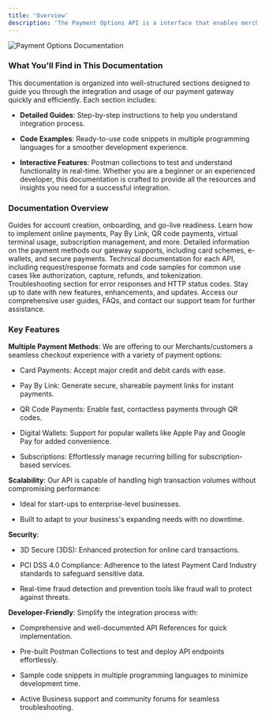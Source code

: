 ```yaml
---
title: 'Overview'
description: 'The Payment Options API is a interface that enables merchants, developers, and payment service providers to integrate and manage various payment methods into their platforms seamlessly. It is typically used in e-commerce and digital services to enhance user experiences by providing multiple payment options.'
---
```


![Payment Options Documentation](/images/hero-light.svg)

### What You'll Find in This Documentation

This documentation is organized into well-structured sections designed to guide you through the integration and usage of our payment gateway quickly and efficiently.
Each section includes:

* **Detailed Guides**: Step-by-step instructions to help you understand integration process.

* **Code Examples**: Ready-to-use code snippets in multiple programming languages for a smoother development experience.

* **Interactive Features**: Postman collections to test and understand functionality in real-time.
  Whether you are a beginner or an experienced developer, this documentation is crafted to provide all the resources and insights you need for a successful integration.

### Documentation Overview

<CardGroup>
  <Card title="Get Started" icon="rocket" href="./introduction">
    Guides for account creation, onboarding, and go-live readiness.
  </Card>

  <Card title="Payments" icon="credit-card" href="./payments/paymentintro">
    Learn how to implement online payments, Pay By Link, QR code payments, virtual terminal usage, subscription management, and more.
  </Card>

  <Card title="Payment Methods" icon="wallet" href="./paymentmethods/cardschemes">
    Detailed information on the payment methods our gateway supports, including card schemes, e-wallets, and secure payments.
  </Card>

  <Card title="API References" icon="code" href="/api-reference/en/introduction">
    Technical documentation for each API, including request/response formats and code samples for common use cases like authorization, capture, refunds, and tokenization.
  </Card>

  <Card title="Error Codes" icon="triangle-exclamation" href="/api-reference/en/error-and-response/httpresponse">
    Troubleshooting section for error responses and HTTP status codes.
  </Card>

  <Card title="Change Logs" icon="list-check" href="/releases/revisions">
    Stay up to date with new features, enhancements, and updates.
  </Card>

  <Card title="Support" icon="life-ring" href="/support/plugins-woocommerce">
    Access our comprehensive user guides, FAQs, and contact our support team for further assistance.
  </Card>
</CardGroup>

### Key Features

**Multiple Payment Methods**:
We are offering to our Merchants/customers a seamless checkout experience with a variety of payment options:

* Card Payments: Accept major credit and debit cards with ease.

* Pay By Link: Generate secure, shareable payment links for instant payments.

* QR Code Payments: Enable fast, contactless payments through QR codes.

* Digital Wallets: Support for popular wallets like Apple Pay and Google Pay for added convenience.

* Subscriptions: Effortlessly manage recurring billing for subscription-based services.

**Scalability**:
Our API is capable of handling high transaction volumes without compromising performance:

* Ideal for start-ups to enterprise-level businesses.

* Built to adapt to your business's expanding needs with no downtime.

**Security**:

* 3D Secure (3DS): Enhanced protection for online card transactions.

* PCI DSS 4.0 Compliance: Adherence to the latest Payment Card Industry standards to safeguard sensitive data.

* Real-time fraud detection and prevention tools like fraud wall to protect against threats.

**Developer-Friendly**:
Simplify the integration process with:

* Comprehensive and well-documented API References for quick implementation.

* Pre-built Postman Collections to test and deploy API endpoints effortlessly.

* Sample code snippets in multiple programming languages to minimize development time.

* Active Business support and community forums for seamless troubleshooting.
